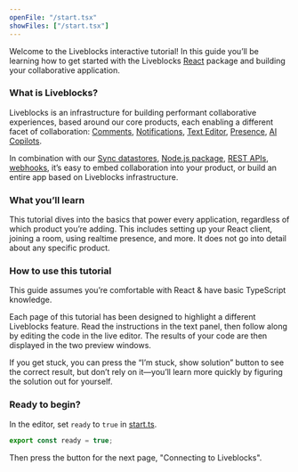 ```yaml
---
openFile: "/start.tsx"
showFiles: ["/start.tsx"]
---
```


Welcome to the Liveblocks interactive tutorial! In this guide you’ll be learning
how to get started with the Liveblocks [React](https://react.dev/) package and
building your collaborative application.

### What is Liveblocks?

Liveblocks is an infrastructure for building performant collaborative
experiences, based around our core products, each enabling a different facet of
collaboration: [Comments](/docs/ready-made-features/comments),
[Notifications](/docs/ready-made-features/notifications),
[Text Editor](/docs/ready-made-features/text-editor),
[Presence](/docs/ready-made-features/presence),
[AI Copilots](/docs/ready-made-features/ai-copilots).

In combination with our [Sync datastores](/docs/platform/sync-datastore),
[Node.js package](/docs/api-reference/liveblocks-node),
[REST APIs](/docs/api-reference/rest-api-endpoints),
[webhooks](/docs/platform/webhooks), it’s easy to embed collaboration into your
product, or build an entire app based on Liveblocks infrastructure.

### What you’ll learn

This tutorial dives into the basics that power every application, regardless of
which product you’re adding. This includes setting up your React client, joining
a room, using realtime presence, and more. It does not go into detail about any
specific product.

### How to use this tutorial

<Banner title="Prerequisites">

This guide assumes you’re comfortable with React & have basic TypeScript
knowledge.

</Banner>

Each page of this tutorial has been designed to highlight a different Liveblocks
feature. Read the instructions in the text panel, then follow along by editing
the code in the live editor. The results of your code are then displayed in the
two preview windows.

If you get stuck, you can press the “I’m stuck, show solution” button to see the
correct result, but don’t rely on it—you’ll learn more quickly by figuring the
solution out for yourself.

### Ready to begin?

In the editor, set `ready` to `true` in [start.ts](#/start.ts).

```ts modifyTutorialFile="/start.ts"
export const ready = true;
```

Then press the button for the next page, "Connecting to Liveblocks".
